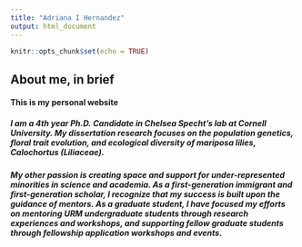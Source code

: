 ```yaml
---
title: "Adriana I Hernandez"
output: html_document
---
```


```r
knitr::opts_chunk$set(echo = TRUE)
```

## About me, in brief

#### This is my personal website

##### I am a 4th year Ph.D. Candidate in Chelsea Specht's lab at Cornell University. My dissertation research focuses on the population genetics, floral trait evolution, and ecological diversity of mariposa lilies, Calochortus (Liliaceae).

##### My other passion is creating space and support for under-represented minorities in science and academia. As a first-generation immigrant and first-generation scholar, I recognize that my success is built upon the guidance of mentors. As a graduate student, I have focused my efforts on mentoring URM undergraduate students through research experiences and workshops, and supporting fellow graduate students through fellowship application workshops and events. 